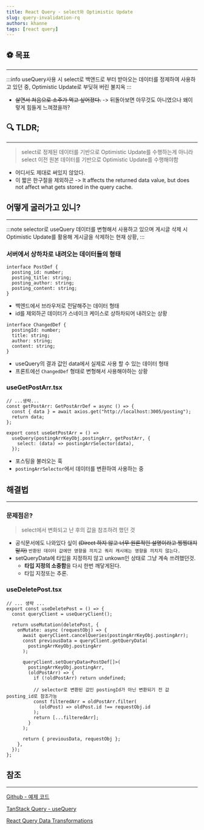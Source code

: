 ```yaml
---
title: React Query - select와 Optimistic Update
slug: query-invalidation-rq
authors: khanne
tags: [react query]
---
```


## ⚽️ 목표

---

:::info useQuery사용 시 select로 백앤드로 부터 받아오는 데이터를 정제하여 사용하고 있던 중, Optimistic Update로 부딪혀 버린 불지옥
:::

- ~~살면서 처음으로 소주가 먹고 싶어졌다.~~ -> 뒤돌아보면 아무것도 아니였으나 왜이렇게 힘들게 느껴졌을까?

<!--truncate-->

## 🔍 TLDR;

---

> select로 정제된 데이터를 기반으로 Optimistic Update를 수행하는게 아니라 select 이전 원본 데이터를 기반으로 Optimistic Update를 수행해야함

- 어디서도 제대로 써있지 않았다.
- 이 짧은 한구절을 제외하곤 -> It affects the returned data value, but does not affect what gets stored in the query cache.

## 어떻게 굴러가고 있니?

---

:::note selector로 useQuery 데이터를 변형해서 사용하고 있으며 게시글 삭제 시 Optimistic Update를 활용해 게시글을 삭제하는 현재 상황,
:::

### 서버에서 상하차로 내려오는 데이터들의 형태

```tsx
interface PostDef {
  posting_id: number;
  posting_title: string;
  posting_author: string;
  posting_content: string;
}
```

- 백엔드에서 브라우저로 전달해주는 데이터 형태
- id를 제외하곤 데이터가 스네이크 케이스로 상하차되어 내려오는 상황

```tsx
interface ChangedDef {
  postingId: number;
  title: string;
  author: string;
  content: string;
}
```

- useQuery의 결과 값인 data에서 실제로 사용 할 수 있는 데이터 형태
- 프론트에선 `ChangedDef` 형태로 변형해서 사용해야하는 상황

### useGetPostArr.tsx

```tsx
// ...생략...
const getPostArr: GetPostArrDef = async () => {
  const { data } = await axios.get("http://localhost:3005/posting");
  return data;
};

export const useGetPostArr = () =>
  useQuery(postingArrKeyObj.postingArr, getPostArr, {
    select: (data) => postingArrSelector(data),
  });
```

- 포스팅을 불러오는 훅
- `postingArrSelector`에서 데이터를 변환하여 사용하는 중

## 해결법

---

### 문제점은?

> select에서 변화되고 난 후의 값을 참조하려 했던 것

- 공식문서에도 나와있다 싶이 ~~(Direct 하지 않고 너무 원론적인 설명이라고 찡찡대지 말자)~~ `반환된 데이터 값에만 영향을 끼치고 쿼리 캐시에는 영향을 끼치지 않는다.`
- setQueryData에 타입을 지정하지 않고 unkown인 상태로 그냥 계속 쓰려했던것.
  - **타입 지정의 소중함**을 다시 한번 깨닿게된다.
  - 타입 지정또는 추론.

### useDeletePost.tsx

```tsx
// ... 생략 ...
export const useDeletePost = () => {
  const queryClient = useQueryClient();

  return useMutation(deletePost, {
    onMutate: async (requestObj) => {
      await queryClient.cancelQueries(postingArrKeyObj.postingArr);
      const previousData = queryClient.getQueryData(
        postingArrKeyObj.postingArr
      );

      queryClient.setQueryData<PostDef[]>(
        postingArrKeyObj.postingArr,
        (oldPostArr) => {
          if (!oldPostArr) return undefined;

          // selector로 변환된 값인 postingId가 아닌 변환되기 전 값 posting_id로 참조가능
          const filteredArr = oldPostArr.filter(
            (oldPost) => oldPost.id !== requestObj.id
          );
          return [...filteredArr];
        }
      );

      return { previousData, requestObj };
    },
  });
};
```

## 참조

---

[Github - 예제 코드](https://github.com/IwannabeRealnerD/nextjs-playground)

[TanStack Query - useQuery](https://tanstack.com/query/v4/docs/reference/useQuery?from=reactQueryV3&original=https://react-query-v3.tanstack.com/reference/useQuery)

[React Query Data Transformations](https://tkdodo.eu/blog/react-query-data-transformations)

